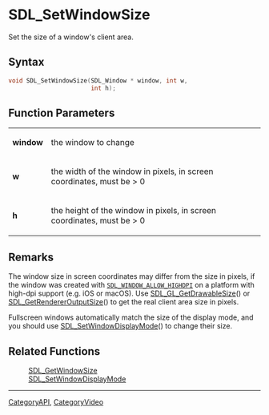 = SDL_SetWindowSize =

Set the size of a window's client area.

== Syntax ==

<syntaxhighlight lang='c'>
void SDL_SetWindowSize(SDL_Window * window, int w,
                       int h);
</syntaxhighlight>

== Function Parameters ==

{|
|'''window'''
|the window to change
|-
|'''w'''
|the width of the window in pixels, in screen coordinates, must be > 0
|-
|'''h'''
|the height of the window in pixels, in screen coordinates, must be > 0
|}

== Remarks ==

The window size in screen coordinates may differ from the size in pixels,
if the window was created with <code>[[SDL_WINDOW_ALLOW_HIGHDPI]]</code> on
a platform with high-dpi support (e.g. iOS or macOS). Use
[[SDL_GL_GetDrawableSize]]() or [[SDL_GetRendererOutputSize]]() to get the
real client area size in pixels.

Fullscreen windows automatically match the size of the display mode, and
you should use [[SDL_SetWindowDisplayMode]]() to change their size.

== Related Functions ==

:[[SDL_GetWindowSize]]
:[[SDL_SetWindowDisplayMode]]

----
[[CategoryAPI]], [[CategoryVideo]]


